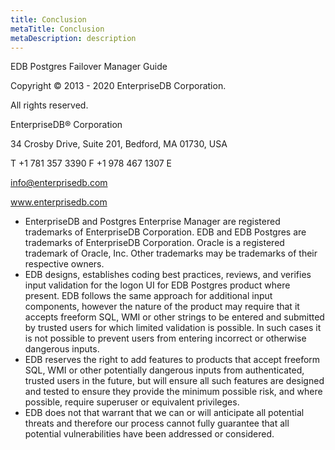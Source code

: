 ```yaml
---
title: Conclusion
metaTitle: Conclusion
metaDescription: description
---
```


EDB Postgres Failover Manager Guide

Copyright © 2013 - 2020 EnterpriseDB Corporation.

All rights reserved.

EnterpriseDB® Corporation

34 Crosby Drive, Suite 201, Bedford, MA 01730, USA

T +1 781 357 3390 F +1 978 467 1307 E

<info@enterprisedb.com>

www.enterprisedb.com

  - EnterpriseDB and Postgres Enterprise Manager are registered
    trademarks of EnterpriseDB Corporation. EDB and EDB Postgres are
    trademarks of EnterpriseDB Corporation. Oracle is a registered
    trademark of Oracle, Inc. Other trademarks may be trademarks of
    their respective owners.
  - EDB designs, establishes coding best practices, reviews, and
    verifies input validation for the logon UI for EDB Postgres product
    where present. EDB follows the same approach for additional input
    components, however the nature of the product may require that it
    accepts freeform SQL, WMI or other strings to be entered and
    submitted by trusted users for which limited validation is possible.
    In such cases it is not possible to prevent users from entering
    incorrect or otherwise dangerous inputs.
  - EDB reserves the right to add features to products that accept
    freeform SQL, WMI or other potentially dangerous inputs from
    authenticated, trusted users in the future, but will ensure all such
    features are designed and tested to ensure they provide the minimum
    possible risk, and where possible, require superuser or equivalent
    privileges.
  - EDB does not that warrant that we can or will anticipate all
    potential threats and therefore our process cannot fully guarantee
    that all potential vulnerabilities have been addressed or
    considered.
